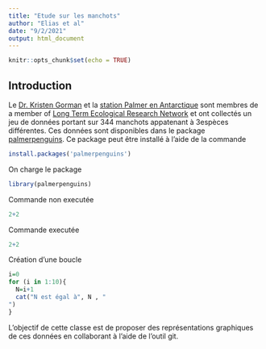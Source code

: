 ```yaml
---
title: "Etude sur les manchots"
author: "Elias et al"
date: "9/2/2021"
output: html_document
---
```


```r
knitr::opts_chunk$set(echo = TRUE)
```

## Introduction 

Le  [Dr. Kristen Gorman](https://www.uaf.edu/cfos/people/faculty/detail/kristen-gorman.php) et la [station Palmer en Antarctique](https://pal.lternet.edu/) sont membres  de a member of [ Long Term Ecological Research Network](https://lternet.edu/) et ont collectés un jeu de données portant sur 344 manchots appatenant à 3espèces différentes. Ces données sont disponibles dans le package [palmerpenguins](https://allisonhorst.github.io/palmerpenguins/). Ce package peut être installé à l'aide de la commande

```r
install.packages('palmerpenguins')

```

On charge le package 
```r
library(palmerpenguins)
```

Commande non executée 

```r
2+2
```

Commande executée 
```r
2+2
```

Création d'une boucle 

```r
i=0
for (i in 1:10){
  N=i+1
  cat("N est égal à", N , "
")
}
```

L'objectif de cette classe est de proposer des représentations graphiques de ces données en collaborant à l'aide de l'outil git.



